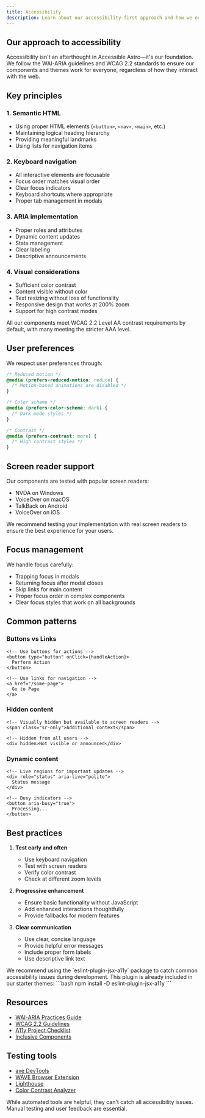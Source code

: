 ```yaml
---
title: Accessibility
description: Learn about our accessibility-first approach and how we ensure our components and themes work for everyone.
---
```



## Our approach to accessibility

Accessibility isn't an afterthought in Accessible Astro—it's our foundation. We follow the WAI-ARIA guidelines and WCAG 2.2 standards to ensure our components and themes work for everyone, regardless of how they interact with the web.

## Key principles

### 1. Semantic HTML
- Using proper HTML elements (`<button>`, `<nav>`, `<main>`, etc.)
- Maintaining logical heading hierarchy
- Providing meaningful landmarks
- Using lists for navigation items

### 2. Keyboard navigation
- All interactive elements are focusable
- Focus order matches visual order
- Clear focus indicators
- Keyboard shortcuts where appropriate
- Proper tab management in modals

### 3. ARIA implementation
- Proper roles and attributes
- Dynamic content updates
- State management
- Clear labeling
- Descriptive announcements

### 4. Visual considerations
- Sufficient color contrast
- Content visible without color
- Text resizing without loss of functionality
- Responsive design that works at 200% zoom
- Support for high contrast modes

<Aside type="tip" title="Color contrast">
  All our components meet WCAG 2.2 Level AA contrast requirements by default, with many meeting the stricter AAA level.
</Aside>

## User preferences

We respect user preferences through:

```css
/* Reduced motion */
@media (prefers-reduced-motion: reduce) {
  /* Motion-based animations are disabled */
}

/* Color scheme */
@media (prefers-color-scheme: dark) {
  /* Dark mode styles */
}

/* Contrast */
@media (prefers-contrast: more) {
  /* High contrast styles */
}
```

## Screen reader support

Our components are tested with popular screen readers:
- NVDA on Windows
- VoiceOver on macOS
- TalkBack on Android
- VoiceOver on iOS

<Aside type="note" title="Testing">
  We recommend testing your implementation with real screen readers to ensure the best experience for your users.
</Aside>

## Focus management

We handle focus carefully:
- Trapping focus in modals
- Returning focus after modal closes
- Skip links for main content
- Proper focus order in complex components
- Clear focus styles that work on all backgrounds

## Common patterns

### Buttons vs Links
```astro
<!-- Use buttons for actions -->
<button type="button" onClick={handleAction}>
  Perform Action
</button>

<!-- Use links for navigation -->
<a href="/some-page">
  Go to Page
</a>
```

### Hidden content
```astro
<!-- Visually hidden but available to screen readers -->
<span class="sr-only">Additional context</span>

<!-- Hidden from all users -->
<div hidden>Not visible or announced</div>
```

### Dynamic content
```astro
<!-- Live regions for important updates -->
<div role="status" aria-live="polite">
  Status message
</div>

<!-- Busy indicators -->
<button aria-busy="true">
  Processing...
</button>
```

## Best practices

1. **Test early and often**
   - Use keyboard navigation
   - Test with screen readers
   - Verify color contrast
   - Check at different zoom levels

2. **Progressive enhancement**
   - Ensure basic functionality without JavaScript
   - Add enhanced interactions thoughtfully
   - Provide fallbacks for modern features

3. **Clear communication**
   - Use clear, concise language
   - Provide helpful error messages
   - Include proper form labels
   - Use descriptive link text

<Aside type="tip" title="ESLint plugin">
  We recommend using the `eslint-plugin-jsx-a11y` package to catch common accessibility issues during development. This plugin is already included in our starter themes:
  ```bash
  npm install -D eslint-plugin-jsx-a11y
  ```
</Aside>

## Resources

- [WAI-ARIA Practices Guide](https://www.w3.org/WAI/ARIA/apg/)
- [WCAG 2.2 Guidelines](https://www.w3.org/TR/WCAG22/)
- [A11y Project Checklist](https://www.a11yproject.com/checklist/)
- [Inclusive Components](https://inclusive-components.design/)

## Testing tools

- [axe DevTools](https://www.deque.com/axe/)
- [WAVE Browser Extension](https://wave.webaim.org/extension/)
- [Lighthouse](https://developers.google.com/web/tools/lighthouse)
- [Color Contrast Analyzer](https://www.tpgi.com/color-contrast-checker/)

<Aside type="caution" title="Automated testing">
  While automated tools are helpful, they can't catch all accessibility issues. Manual testing and user feedback are essential.
</Aside>
